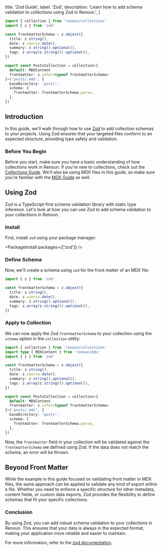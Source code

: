   title: 'Zod Guide',
  label: 'Zod',
  description:
    'Learn how to add schema validation to collections using Zod in Renoun.',
}

```ts allowErrors
import { collection } from 'renoun/collections'
import { z } from 'zod'

const frontmatterSchema = z.object({
  title: z.string(),
  date: z.coerce.date(),
  summary: z.string().optional(),
  tags: z.array(z.string()).optional(),
})

export const PostsCollection = collection<{
  default: MDXContent
  frontmatter: z.infer<typeof frontmatterSchema>
}>('posts/.mdx', {
  baseDirectory: 'posts',
  schema: {
    frontmatter: frontmatterSchema.parse,
  },
})
```

## Introduction

In this guide, we'll walk through how to use [Zod](https://zod.dev/) to add collection schemas to your projects. Using Zod ensures that your targeted files conform to an expected structure, providing type safety and validation.

### Before You Begin

Before you start, make sure you have a basic understanding of how collections work in Renoun. If you're new to collections, check out the [Collections Guide](/collections). We'll also be using MDX files in this guide, so make sure you're familiar with the [MDX Guide](/docs/mdx) as well.

## Using Zod

Zod is a TypeScript-first schema validation library with static type inference. Let's look at how you can use Zod to add schema validation to your collections in Renoun.

### Install

First, install `zod` using your package manager:

<PackageInstall packages={['zod']} />

### Define Schema

Now, we'll create a schema using `zod` for the front matter of an MDX file:

```ts allowErrors
import { z } from 'zod'

const frontmatterSchema = z.object({
  title: z.string(),
  date: z.coerce.date(),
  summary: z.string().optional(),
  tags: z.array(z.string()).optional(),
})
```

### Apply to Collection

We can now apply the Zod `frontmatterSchema` to your collection using the `schema` option in the `collection` utility:

```ts allowErrors focusedLines="1-2,12-20"
import { collection } from 'renoun/collections'
import type { MDXContent } from 'renoun/mdx'
import { z } from 'zod'

const frontmatterSchema = z.object({
  title: z.string(),
  date: z.coerce.date(),
  summary: z.string().optional(),
  tags: z.array(z.string()).optional(),
})

export const PostsCollection = collection<{
  default: MDXContent
  frontmatter: z.infer<typeof frontmatterSchema>
}>('posts/.mdx', {
  baseDirectory: 'posts',
  schema: {
    frontmatter: frontmatterSchema.parse,
  },
})
```

Now, the `frontmatter` field in your collection will be validated against the `frontmatterSchema` we defined using Zod. If the data does not match the schema, an error will be thrown.

## Beyond Front Matter

While the example in this guide focused on validating front matter in MDX files, the same approach can be applied to validate any kind of export within a file. Whether you need to enforce a specific structure for other metadata, content fields, or custom data exports, Zod provides the flexibility to define schemas that fit your specific collections.

### Conclusion

By using Zod, you can add robust schema validation to your collections in Renoun. This ensures that your data is always in the expected format, making your application more reliable and easier to maintain.

For more information, refer to the [zod documentation](https://github.com/colinhacks/zod).
